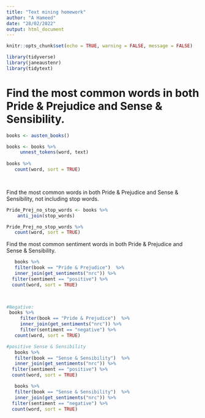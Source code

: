 ```yaml
---
title: "Text mining homework"
author: "A Hameed"
date: "28/02/2022"
output: html_document
---
```


```r
knitr::opts_chunk$set(echo = TRUE, warning = FALSE, message = FALSE)
```

 
```r
library(tidyverse)
library(janeaustenr)
library(tidytext)
```
 
# Find the most common words in both Pride & Prejudice and Sense & Sensibility.

```r
books <- austen_books() 
```


```r
books <- books %>% 
     unnest_tokens(word, text)  
 
books %>% 
   count(word, sort = TRUE)

 
```


Find the most common words in both Pride & Prejudice and Sense & Sensibility, not including stop words.

```r
Pride_Prej_no_stop_words <- books %>% 
    anti_join(stop_words)  

Pride_Prej_no_stop_words %>% 
   count(word, sort = TRUE)
```


Find the most common sentiment words in both Pride & Prejudice and Sense & Sensibility.

```r
   books %>% 
   filter(book == "Pride & Prejudice")  %>% 
   inner_join(get_sentiments("nrc")) %>% 
  filter(sentiment == "positive") %>% 
  count(word, sort = TRUE)

 
```


```r
#Negative:
 books %>% 
     filter(book == "Pride & Prejudice")  %>% 
     inner_join(get_sentiments("nrc")) %>% 
     filter(sentiment == "negative") %>%
   count(word, sort = TRUE)
```

```r
#positive Sense & Sensibility
   books %>% 
   filter(book == "Sense & Sensibility")  %>% 
   inner_join(get_sentiments("nrc")) %>% 
  filter(sentiment == "positive") %>% 
  count(word, sort = TRUE)
```

```r
   books %>% 
   filter(book == "Sense & Sensibility")  %>% 
   inner_join(get_sentiments("nrc")) %>% 
  filter(sentiment == "negative") %>% 
  count(word, sort = TRUE)
```

